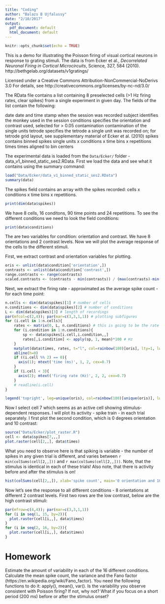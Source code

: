 ```yaml
---
title: "Coding"
author: "Balazs B Ujfalussy"
date: "2/10/2017"
output:
  pdf_document: default
  html_document: default
---
```


```r
knitr::opts_chunk$set(echo = TRUE)
```


This is a demo for illustrating the Poisson firing of visual cortical neurons in response to grating stimuli. The data is from Ecker et al., *Decorrelated Neuronal Firing in Cortical Microcircuits*, Science,  327, 584 (2010). http://bethgelab.org/datasets/v1gratings/

Licensed under a Creative Commons Attribution-NonCommercial-NoDerivs 3.0 For details, see http://creativecommons.org/licenses/by-nc-nd/3.0/

The RData file contains a list containing 8 preselected cells (>1 Hz firing rates, clear spikes) from a single experiment in given day. The fields of the list contain the following:

date              date and time stamp when the session was recorded
subject           identifies the monkey used in the session
conditions        specifies the orientation and contrast used, selected for > 0.05
contamination     contamination of the single units
tetrode           specifies the tetrode a single unit was recorded on; for tetrode grid layout, see supplementary material of Ecker et al. (2010)
spikes            contains binned spikes single units x conditions x time bins x repetitions
times             times aligned to bin centers

The experimental data is loaded from the `Data/Ecker/` folder - data_v1_binned_static_ses2.RData. First we load the data and see what it contains using the summary command:

```r
load("Data/Ecker/data_v1_binned_static_ses2.RData")
summary(data)
```


The spikes field contains an array with the spikes recorded: cells x conditions x time bins x repetitions.
```r
print(dim(data$spikes))
```
We have 8 cells, 16 conditons, 90 time points and 24 repetitions. To see the different conditions we need to look the field conditions:
```r
print(data$conditions)
```

The are two variables for condition: orientation and contrast. We have 8 orientations and 2 contrast levels. Now we will plot the average response of the cells to the different stimuli. 

First, we extract contrast and orientation variables for plotting.
```r
oris <- unlist(data$condition['orientation',])
contrasts <- unlist(data$condition['contrast',])
range.contrasts <- range(contrasts)
scaled.contrasts <- (contrasts - min(contrasts)) / (max(contrasts)-min(contrasts)) * 2 + 1/2
```

Next, we extract the firing rate - approximated as the average spike count - for each time point:

```r
n.cells <- dim(data$spikes)[1] # number of cells
n.conditions <- dim(data$spikes)[2] # number of conditions
L <- dim(data$spikes)[3] # length of recordings
par(mfcol=c(2,4)); par(mar=c(3,3,1,1)) # plotting subfigures
for (i.cell in 1:n.cells){
	rates <- matrix(0, L, n.conditions) # this is going to be the rate matrix for the cells
	for (i.condition in 1:n.conditions){
		sp <- data$spikes[i.cell,i.condition,,]
		rates[,i.condition] <- apply(sp, 1, mean)*100 # Hz
	}
	matplot(data$times, rates, t="l", col=rainbow(180)[oris], lty=1, lwd=scaled.contrasts, axes=F, ylim=c(0, 200))
	abline(h=0)
	if ((i.cell %% 2) == 0){
	  axis(1); mtext('time (ms)', 1, 2, cex=0.7)
	}
	if (i.cell < 3){
	  axis(2); mtext('firing rate (Hz)', 2, 2, cex=0.7)
	}
	# readline(i.cell)
}

legend('topright', leg=unique(oris), col=rainbow(180)[unique(oris)], lwd=2, lty=1, bty='n')

```

Now I select cell 7 which seems as an active cell showing stimulus-dependent responses. I will plot its activity - spike train - in each trial separately. I first plot the second condition, which is 0 degrees orientation and 10 contrast:

```r
source("Data/Ecker/plot_raster.R")
cell <- data$spikes[7,,,]
plot.raster(cell[2,,], data$times)
```


What you need to observe here is that spiking is variable - the number of spikes in any given trial is different, and varies between `r min(colSums(cell[2,,]))` and `r max(colSums(cell[2,,]))`. Note, that the stimulus is identical in each of these trials! Also note, that there is activity before and after the stimulus is on!


```r
hist(colSums(cell[2,,]), xlab='spike count', main='0 orientation and 10 contrast')
```

Now let's see the response to all different conditions - 8 orientations at different 2 contrast levels. First two rows are the low contrast, below are the high contrast stimuli:

```r
par(mfrow=c(4,4)); par(mar=c(3,3,1,1))
for (i in seq(1, 15, by=2)){
  plot.raster(cell[i,,], data$times)
}
for (i in seq(2, 16, by=2)){
  plot.raster(cell[i,,], data$times)
}
```



# Homework

Estimate the amount of variability in each of the 16 different conditions. Calculate the mean spike count, the variance and the Fano factor (https://en.wikipedia.org/wiki/Fano_factor). You need the following functions to do it: apply(), mean(), var(). Is the variability you observe consistent with Poisson firing? If not, why not? What if you focus on a short period (200 ms) before or after the stimulus onset?


